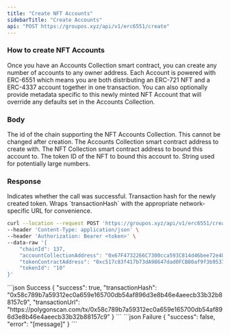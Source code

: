 ```yaml
---
title: "Create NFT Accounts"
sidebarTitle: "Create Accounts"
api: "POST https://groupos.xyz/api/v1/erc6551/create"
---
```


### How to create NFT Accounts

Once you have an Accounts Collection smart contract, you can create any number of accounts to any owner address.
Each Account is powered with ERC-6551 which means you are both distributing an ERC-721 NFT and a ERC-4337 account together
in one transaction. You can also optionally provide metadata specific to this newly minted NFT Account that will override any defaults
set in the Accounts Collection.

### Body

<ParamField body="chainId" type="number" required>
  The id of the chain supporting the NFT Accounts Collection. This cannot be
  changed after creation.
</ParamField>

<ParamField body="accountCollectionAddress" type="string" required>
  The Accounts Collection smart contract address to create with.
</ParamField>

<ParamField body="tokenContractAddress" type="string" required>
  The NFT Collection smart contract address to bound this account to.
</ParamField>

<ParamField body="tokenId" type="string" required>
  The token ID of the NFT to bound this account to. String used for potentially
  large numbers.
</ParamField>

### Response

<ResponseField name="success" type="boolean">
  Indicates whether the call was successful.
</ResponseField>

<ResponseField name="transactionHash" type="string">
  Transaction hash for the newly created token.
</ResponseField>

<ResponseField name="transactionUrl" type="string">
  Wraps `transactionHash` with the appropriate network-specific URL for
  convenience.
</ResponseField>

<RequestExample>

```bash Example Request
curl --location --request POST 'https://groupos.xyz/api/v1/erc6551/create' \
--header 'Content-Type: application/json' \
--header 'Authorization: Bearer <token>' \
--data-raw '{
    "chainId": 137,
    "accountCollectionAddress": "0x67F4732266C7300cca593C814d46bee72e40659F",
    "tokenContractAddress": "0xc517c83f417b73dA98647dad0FCB80af9f3b9531",
    "tokenId": "10"
}'
```

</RequestExample>

<ResponseExample>
  ```json Success
  {
    "success": true,
    "transactionHash": "0x58c789b7a59312ec0a659e165700db54af896d3e8b46e4aeecb33b32b88157c9",
    "transactionUrl": "https://polygonscan.com/tx/0x58c789b7a59312ec0a659e165700db54af896d3e8b46e4aeecb33b32b88157c9"
  }
  ```
  ```json Failure
  {
    "success": false,
    "error": "[message]"
  }
  ```
</ResponseExample>
